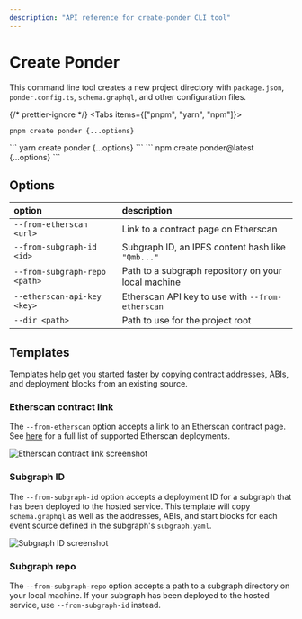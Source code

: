 ```yaml
---
description: "API reference for create-ponder CLI tool"
---
```



# Create Ponder

This command line tool creates a new project directory with `package.json`, `ponder.config.ts`, `schema.graphql`, and other configuration files.

{/* prettier-ignore */}
<Tabs items={["pnpm", "yarn", "npm"]}>
  <Tab>
```
pnpm create ponder {...options}
```
</Tab>
  <Tab>
```
yarn create ponder {...options}
```
</Tab>
  <Tab>
```
npm create ponder@latest {...options}
```
</Tab>
</Tabs>

## Options

| option                        | description                                         |
| :---------------------------- | :-------------------------------------------------- |
| `--from-etherscan <url>`      | Link to a contract page on Etherscan                |
| `--from-subgraph-id <id>`     | Subgraph ID, an IPFS content hash like `"Qmb..."`   |
| `--from-subgraph-repo <path>` | Path to a subgraph repository on your local machine |
| `--etherscan-api-key <key>`   | Etherscan API key to use with `--from-etherscan`    |
| `--dir <path>`                | Path to use for the project root                    |

## Templates

Templates help get you started faster by copying contract addresses, ABIs, and deployment blocks from an existing source.

### Etherscan contract link

The `--from-etherscan` option accepts a link to an Etherscan contract page. See [here](https://github.com/0xOlias/ponder/blob/main/packages/create-ponder/src/helpers/getEtherscanChainId.ts) for a full list of supported Etherscan deployments.

![Etherscan contract link screenshot](/etherscan-link.png)

### Subgraph ID

The `--from-subgraph-id` option accepts a deployment ID for a subgraph that has been deployed to the hosted service. This template will copy `schema.graphql` as well as the addresses, ABIs, and start blocks for each event source defined in the subgraph's `subgraph.yaml`.

![Subgraph ID screenshot](/subgraph-id.png)

### Subgraph repo

The `--from-subgraph-repo` option accepts a path to a subgraph directory on your local machine. If your subgraph has been deployed to the hosted service, use `--from-subgraph-id` instead.
